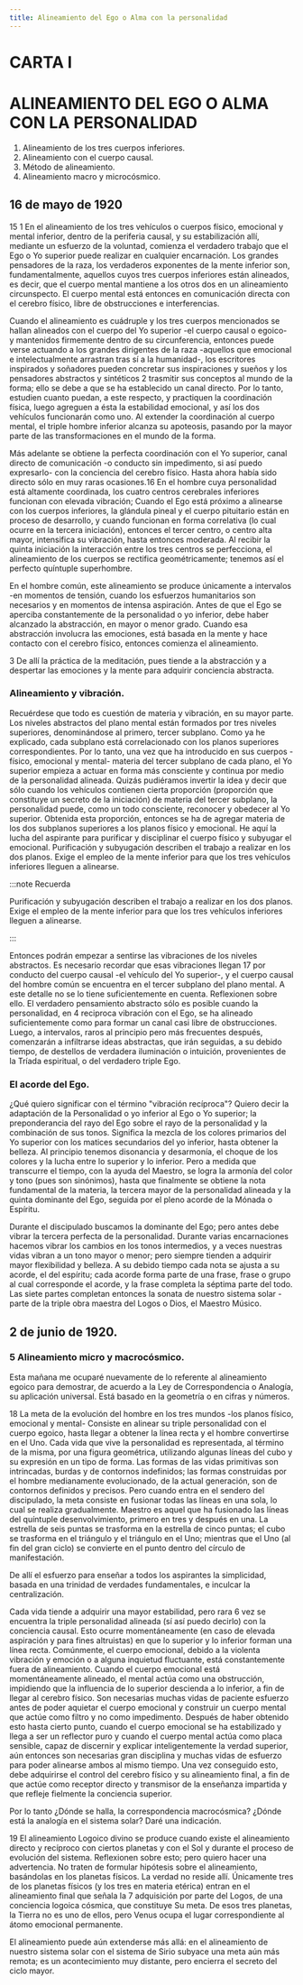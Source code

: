 ```yaml
---
title: Alineamiento del Ego o Alma con la personalidad
---
```


# CARTA I

# ALINEAMIENTO DEL EGO O ALMA CON LA PERSONALIDAD

1. Alineamiento de los tres cuerpos inferiores.
2. Alineamiento con el cuerpo causal.
3. Método de alineamiento.
4. Alineamiento macro y microcósmico.

## 16 de mayo de 1920

<p>
<Pin lang="es">15</Pin> <Pin lang="en">1</Pin> En el alineamiento de los tres vehículos o cuerpos físico, emocional y mental inferior, dentro de la periferia causal, y su estabilización allí, mediante un esfuerzo de la voluntad, comienza el verdadero trabajo que el Ego o Yo superior puede realizar en cualquier encarnación. Los grandes pensadores de la raza, los verdaderos exponentes de la mente inferior son, fundamentalmente, aquellos cuyos tres cuerpos inferiores están alineados, es decir, que el cuerpo mental mantiene a los otros dos en un alineamiento circunspecto. El cuerpo mental está entonces en comunicación directa con el cerebro físico, libre de obstrucciones e interferencias.
</p>

Cuando el alineamiento es cuádruple y los tres cuerpos mencionados se hallan alineados con el cuerpo del Yo superior -el cuerpo causal o egoico- y mantenidos firmemente dentro de su circunferencia, entonces puede verse actuando a los grandes dirigentes de la raza -aquellos que emocional e intelectualmente arrastran tras sí a la humanidad-, los escritores inspirados y soñadores pueden concretar sus inspiraciones y sueños y los pensadores abstractos y sintéticos <Pin lang="en">2</Pin> trasmitir sus conceptos al mundo de la forma; ello se debe a que se ha establecido un canal directo. Por lo tanto, estudien cuanto puedan, a este respecto, y practiquen la coordinación física, luego agreguen a ésta la estabilidad emocional, y así los dos vehículos funcionarán como uno. Al extender la coordinación al cuerpo mental, el triple hombre inferior alcanza su apoteosis, pasando por la mayor parte de las transformaciones en el mundo de la forma.

Más adelante se obtiene la perfecta coordinación con el Yo superior, canal directo de comunicación -o conducto sin impedimento, si así puedo expresarlo- con la conciencia del cerebro físico. Hasta ahora había sido directo sólo en muy raras ocasiones.<Pin lang="es">16</Pin> En el hombre cuya personalidad está altamente coordinada, los cuatro centros cerebrales inferiores funcionan con elevada vibración; Cuando el Ego está próximo a alinearse con los cuerpos inferiores, la glándula pineal y el cuerpo pituitario están en proceso de desarrollo, y cuando funcionan en forma correlativa (lo cual ocurre en la tercera iniciación), entonces el tercer centro, o centro alta mayor, intensifica su vibración, hasta entonces moderada. Al recibir la quinta iniciación la interacción entre los tres centros se perfecciona, el alineamiento de los cuerpos se rectifica geométricamente; tenemos así el perfecto quíntuple superhombre.

En el hombre común, este alineamiento se produce únicamente a intervalos -en momentos de tensión, cuando los esfuerzos humanitarios son necesarios y en momentos de intensa aspiración. Antes de que el Ego se aperciba constantemente de la personalidad o yo inferior, debe haber alcanzado la abstracción, en mayor o menor grado. Cuando esa abstracción involucra las emociones, está basada en la mente y hace contacto con el cerebro físico, entonces comienza el alineamiento.

<p>
<Pin lang="en">3</Pin> De allí la práctica de la meditación, pues tiende a la abstracción y a despertar las emociones y la mente para adquirir conciencia abstracta.
</p>

### Alineamiento y vibración.

Recuérdese que todo es cuestión de materia y vibración, en su mayor parte. Los niveles abstractos del plano mental están formados por tres niveles superiores, denominándose al primero, tercer subplano. Como ya he explicado, cada subplano está correlacionado con los planos superiores correspondientes. Por lo tanto, una vez que ha introducido en sus cuerpos -físico, emocional y mental- materia del tercer subplano de cada plano, el Yo superior empieza a actuar en forma más consciente y continua por medio de la personalidad alineada. Quizás pudiéramos invertir la idea y decir que sólo cuando los vehículos contienen cierta proporción (proporción que constituye un secreto de la iniciación) de materia del tercer subplano, la personalidad puede, como un todo consciente, reconocer y obedecer al Yo superior. Obtenida esta proporción, entonces se ha de agregar materia de los dos subplanos superiores a los planos físico y emocional. He aquí la lucha del aspirante para purificar y disciplinar el cuerpo físico y subyugar el emocional. Purificación y subyugación describen el trabajo a realizar en los dos planos. Exige el empleo de la mente inferior para que los tres vehículos inferiores lleguen a alinearse.

:::note Recuerda

Purificación y subyugación describen el trabajo a realizar en los dos planos. Exige el empleo de la mente inferior para que los tres vehículos inferiores lleguen a alinearse.

:::

Entonces podrán empezar a sentirse las vibraciones de los niveles abstractos. Es necesario recordar que esas vibraciones llegan <Pin lang="es">17</Pin> por conducto del cuerpo causal -el vehículo del Yo superior-, y el cuerpo causal del hombre común se encuentra en el tercer subplano del plano mental. A este detalle no se lo tiene suficientemente en cuenta. Reflexionen sobre ello. El verdadero pensamiento abstracto sólo es posible cuando la personalidad, en <Pin lang="en">4</Pin> reciproca vibración con el Ego, se ha alineado suficientemente como para formar un canal casi libre de obstrucciones. Luego, a intervalos, raros al principio pero más frecuentes después, comenzarán a infiltrarse ideas abstractas, que irán seguidas, a su debido tiempo, de destellos de verdadera iluminación o intuición, provenientes de la Tríada espiritual, o del verdadero triple Ego.

### El acorde del Ego.

¿Qué quiero significar con el término "vibración recíproca"? Quiero decir la adaptación de la Personalidad o yo inferior al Ego o Yo superior; la preponderancia del rayo del Ego sobre el rayo de la personalidad y la combinación de sus tonos. Significa la mezcla de los colores primarios del Yo superior con los matices secundarios del yo inferior, hasta obtener la belleza. Al principio tenemos disonancia y desarmonía, el choque de los colores y la lucha entre lo superior y lo inferior. Pero a medida que transcurre el tiempo, con la ayuda del Maestro, se logra la armonía del color y tono (pues son sinónimos), hasta que finalmente se obtiene la nota fundamental de la materia, la tercera mayor de la personalidad alineada y la quinta dominante del Ego, seguida por el pleno acorde de la Mónada o Espíritu.

Durante el discipulado buscamos la dominante del Ego; pero antes debe vibrar la tercera perfecta de la personalidad. Durante varias encarnaciones hacemos vibrar los cambios en los tonos intermedios, y a veces nuestras vidas vibran a un tono mayor o menor; pero siempre tienden a adquirir mayor flexibilidad y belleza. A su debido tiempo cada nota se ajusta a su acorde, el del espíritu; cada acorde forma parte de una frase, frase o grupo al cual corresponde el acorde, y la frase completa la séptima parte del todo. Las siete partes completan entonces la sonata de nuestro sistema solar -parte de la triple obra maestra del Logos o Dios, el Maestro Músico.

## 2 de junio de 1920.

### <Pin lang="en">5</Pin> Alineamiento micro y macrocósmico.

Esta mañana me ocuparé nuevamente de lo referente al alineamiento egoico para demostrar, de acuerdo a la Ley de Correspondencia o Analogía, su aplicación universal. Está basado en la geometría o en cifras y números.

<p>
<Pin lang="es">18</Pin> La meta de la evolución del hombre en los tres mundos -los planos físico, emocional y mental- Consiste en alinear su triple personalidad con el cuerpo egoico, hasta llegar a obtener la línea recta y el hombre convertirse en el Uno. Cada vida que vive la personalidad es representada, al término de la misma, por una figura geométrica, utilizando algunas líneas del cubo y su expresión en un tipo de forma. Las formas de las vidas primitivas son intrincadas, burdas y de contornos indefinidos; las formas construidas por el hombre medianamente evolucionado, de la actual generación, son de contornos definidos y precisos. Pero cuando entra en el sendero del discipulado, la meta consiste en fusionar todas las líneas en una sola, lo cual se realiza gradualmente. Maestro es aquel que ha fusionado las líneas del quíntuple desenvolvimiento, primero en tres y después en una. La estrella de seis puntas se trasforma en la estrella de cinco puntas; el cubo se trasforma en el triángulo y el triángulo en el Uno; mientras que el Uno (al fin del gran ciclo) se convierte en el punto dentro del círculo de manifestación.
</p>

De allí el esfuerzo para enseñar a todos los aspirantes la simplicidad, basada en una trinidad de verdades fundamentales, e inculcar la centralización.

Cada vida tiende a adquirir una mayor estabilidad, pero rara <Pin lang="en">6</Pin> vez se encuentra la triple personalidad alineada (sí así puedo decirlo) con la conciencia causal. Esto ocurre momentáneamente (en caso de elevada aspiración y para fines altruistas) en que lo superior y lo inferior forman una línea recta. Comúnmente, el cuerpo emocional, debido a la violenta vibración y emoción o a alguna inquietud fluctuante, está constantemente fuera de alineamiento. Cuando el cuerpo emocional está momentáneamente alineado, el mental actúa como una obstrucción, impidiendo que la influencia de lo superior descienda a lo inferior, a fin de llegar al cerebro físico. Son necesarias muchas vidas de paciente esfuerzo antes de poder aquietar el cuerpo emocional y construir un cuerpo mental que actúe como filtro y no como impedimento. Después de haber obtenido esto hasta cierto punto, cuando el cuerpo emocional se ha estabilizado y llega a ser un reflector puro y cuando el cuerpo mental actúa como placa sensible, capaz de discernir y explicar inteligentemente la verdad superior, aún entonces son necesarias gran disciplina y muchas vidas de esfuerzo para poder alinearse ambos al mismo tiempo. Una vez conseguido esto, debe adquirirse el control del cerebro físico y su alineamiento final, a fin de que actúe como receptor directo y transmisor de la enseñanza impartida y que refleje fielmente la conciencia superior.

Por lo tanto ¿Dónde se halla, la correspondencia macrocósmica? ¿Dónde está la analogía en el sistema solar? Daré una indicación.

<p>
<Pin lang="es">19</Pin> El alineamiento Logoico divino se produce cuando existe el alineamiento directo y recíproco con ciertos planetas y con el Sol y durante el proceso de evolución del sistema. Reflexionen sobre esto; pero quiero hacer una advertencia. No traten de formular hipótesis sobre el alineamiento, basándolas en los planetas físicos. La verdad no reside allí. Únicamente tres de los planetas físicos (y los tres en materia etérica) entran en el alineamiento final que señala la <Pin lang="en">7</Pin> adquisición por parte del Logos, de una conciencia logoica cósmica, que constituye Su meta. De esos tres planetas, la Tierra no es uno de ellos, pero Venus ocupa el lugar correspondiente al átomo emocional permanente.
</p>

El alineamiento puede aún extenderse más allá: en el alineamiento de nuestro sistema solar con el sistema de Sirio subyace una meta aún más remota; es un acontecimiento muy distante, pero encierra el secreto del ciclo mayor.
